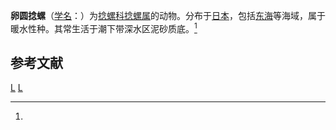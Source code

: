 {{Speciesbox
| taxon = Acteon teramachii
| binomial_authority = (Habe, 1950)<ref name='id10502'>{{cite web| url =http://www.bioinfo.cn/db05/BjdwSpecies.php?action=view&id=10502| title =卵圆捻螺| work =《中国动物物种编目数据库》| publisher =中国科学院微生物研究所| author =中国科学院动物研究所| accessdate =2009-04-28| deadurl =yes| archiveurl =https://web.archive.org/web/20160305092043/http://www.bioinfo.cn/db05/BjdwSpecies.php?action=view&id=10502| archivedate =2016-03-05}}</ref>
}}

'''卵圆捻螺'''（[[学名|学名]]：{{lang|la|''Acteon teramachii''}}）为[[捻螺科|捻螺科]][[捻螺属|捻螺属]]的动物。分布于[[日本|日本]]，包括[[东海|东海]]等海域，属于暖水性种。其常生活于潮下带深水区泥砂质底。<ref name='id10502'/>

== 参考文献 ==
{{reflist}}
{{taxonbar}}
[[Category:_1950年描述的动物|L]]
[[Category:捻螺属|L]]